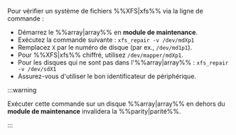 Pour vérifier un système de fichiers %%XFS|xfs%% via la ligne de commande :

- Démarrez le %%array|array%% en **module de maintenance**.
- Exécutez la commande suivante : `xfs_repair -v /dev/mdXp1`
- Remplacez `X` par le numéro de disque (par ex., `/dev/md1p1`).
- Pour %%XFS|xfs%% chiffré, utilisez `/dev/mapper/mdXp1`.
- Pour les disques qui ne sont pas dans l'%%array|array%% : `xfs_repair -v /dev/sdX1`
- Assurez-vous d'utiliser le bon identificateur de périphérique.

:::warning

Exécuter cette commande sur un disque %%array|array%% en dehors du **module de maintenance** invalidera la %%parity|parité%%.

:::

